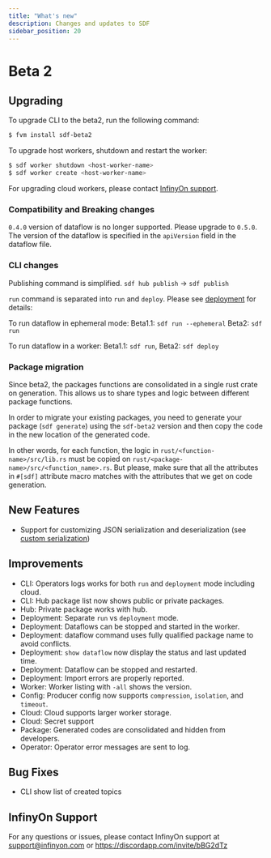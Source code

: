 ```yaml
---
title: "What's new"
description: Changes and updates to SDF
sidebar_position: 20
---
```


# Beta 2

## Upgrading 

To upgrade CLI to the beta2, run the following command:

```bash
$ fvm install sdf-beta2
```

To upgrade host workers, shutdown and restart the worker:

```bash
$ sdf worker shutdown <host-worker-name>
$ sdf worker create <host-worker-name>
```

For upgrading cloud workers, please contact [InfinyOn support](#infinyon-support).

### Compatibility and Breaking changes

`0.4.0` version of dataflow is no longer supported. Please upgrade to `0.5.0`. 
The version of the dataflow is specified in the `apiVersion` field in the dataflow file.



### CLI changes

Publishing command is simplified. 
`sdf hub publish` -> `sdf publish`


`run` command is separated into `run` and `deploy`.  Please see [deployment] for details:

To run dataflow in ephemeral mode:
Beta1.1:  `sdf run --ephemeral`
Beta2:    `sdf run`


To run dataflow in a worker:
Beta1.1:  `sdf run`,
Beta2:    `sdf deploy`


### Package migration

Since beta2, the packages functions are consolidated in a single rust crate on generation. This allows us to share types and logic between different package functions.

In order to migrate your existing packages, you need to generate your package (`sdf generate`) using the `sdf-beta2` version and then copy the code in the new location of the generated code.

In other words, for each function, the logic in `rust/<function-name>/src/lib.rs` must be copied on `rust/<package-name>/src/<function_name>.rs`. But please, make sure that all the attributes in `#[sdf]` attribute macro matches with the attributes that we get on code generation.



## New Features

- Support for customizing JSON serialization and deserialization (see [custom serialization])

## Improvements

- CLI: Operators logs works for both `run` and `deployment` mode including cloud.
- CLI: Hub package list now shows public or private packages.
- Hub: Private package works with hub.
- Deployment: Separate `run` vs `deployment` mode.
- Deployment: Dataflows can be stopped and started in the worker.
- Deployment: dataflow command uses fully qualified package name to avoid conflicts.
- Deployment: `show dataflow` now display the status and last updated time.
- Deployment: Dataflow can be stopped and restarted.
- Deployment: Import errors are properly reported.
- Worker: Worker listing with `-all` shows the version.
- Config: Producer config now supports `compression`, `isolation`, and `timeout`.
- Cloud: Cloud supports larger worker storage.
- Cloud: Secret support
- Package: Generated codes are consolidated and hidden from developers.
- Operator: Operator error messages are sent to log. 

## Bug Fixes
- CLI show list of created topics

## InfinyOn Support

For any questions or issues, please contact InfinyOn support at support@infinyon.com  or https://discordapp.com/invite/bBG2dTz


[deployment]: deployment.mdx
[custom serialization]: concepts/custom-serialization.mdx


